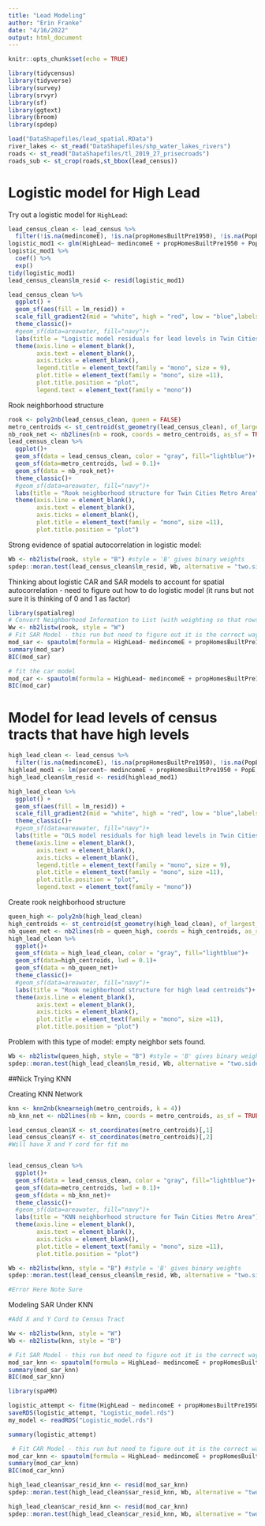 ```yaml
---
title: "Lead Modeling"
author: "Erin Franke"
date: "4/16/2022"
output: html_document
---
```


```r
knitr::opts_chunk$set(echo = TRUE)
```

```r
library(tidycensus)
library(tidyverse)
library(survey)
library(srvyr)
library(sf)
library(ggtext)
library(broom)
library(spdep)

load("DataShapefiles/lead_spatial.RData")
river_lakes <- st_read("DataShapefiles/shp_water_lakes_rivers")
roads <- st_read("DataShapefiles/tl_2019_27_prisecroads")
roads_sub <- st_crop(roads,st_bbox(lead_census))
```

# Logistic model for High Lead 

Try out a logistic model for `HighLead`:
```r
lead_census_clean <- lead_census %>%
  filter(!is.na(medincomeE), !is.na(propHomesBuiltPre1950), !is.na(PopE))
logistic_mod1 <- glm(HighLead~ medincomeE + propHomesBuiltPre1950 + PopE, data = lead_census_clean, family = binomial())
logistic_mod1 %>%
  coef() %>%
  exp()
tidy(logistic_mod1)
lead_census_clean$lm_resid <- resid(logistic_mod1)

lead_census_clean %>% 
  ggplot() +
  geom_sf(aes(fill = lm_resid)) +
  scale_fill_gradient2(mid = "white", high = "red", low = "blue",labels = scales::comma) +
  theme_classic()+
  #geom_sf(data=areawater, fill="navy")+
  labs(title = "Logistic model residuals for lead levels in Twin Cities Metro", fill = "Residuals")+
  theme(axis.line = element_blank(), 
        axis.text = element_blank(), 
        axis.ticks = element_blank(), 
        legend.title = element_text(family = "mono", size = 9),
        plot.title = element_text(family = "mono", size =11), 
        plot.title.position = "plot", 
        legend.text = element_text(family = "mono"))
```

Rook neighborhood structure
```r
rook <- poly2nb(lead_census_clean, queen = FALSE)
metro_centroids <- st_centroid(st_geometry(lead_census_clean), of_largest_polygon = TRUE)
nb_rook_net <- nb2lines(nb = rook, coords = metro_centroids, as_sf = TRUE)
lead_census_clean %>%
  ggplot()+
  geom_sf(data = lead_census_clean, color = "gray", fill="lightblue")+
  geom_sf(data=metro_centroids, lwd = 0.1)+
  geom_sf(data = nb_rook_net)+
  theme_classic()+
  #geom_sf(data=areawater, fill="navy")+
  labs(title = "Rook neighborhood structure for Twin Cities Metro Area")+
  theme(axis.line = element_blank(), 
        axis.text = element_blank(), 
        axis.ticks = element_blank(), 
        plot.title = element_text(family = "mono", size =11), 
        plot.title.position = "plot")
```

Strong evidence of spatial autocorrelation in logistic model:
```r
Wb <- nb2listw(rook, style = "B") #style = 'B' gives binary weights
spdep::moran.test(lead_census_clean$lm_resid, Wb, alternative = "two.sided", randomisation = TRUE)  # Using randomization test
```

Thinking about logistic CAR and SAR models to account for spatial autocorrelation - need to figure out how to do logistic model (it runs but not sure it is thinking of 0 and 1 as factor)
```r
library(spatialreg)
# Convert Neighborhood Information to List (with weighting so that rows sum to 1)
Ww <- nb2listw(rook, style = "W")
# Fit SAR Model - this run but need to figure out it is the correct way for a logistic model
mod_sar <- spautolm(formula = HighLead~ medincomeE + propHomesBuiltPre1950 + PopE, data = lead_census_clean, listw = Ww, family = "SAR")
summary(mod_sar)
BIC(mod_sar)

# fit the car model
mod_car <- spautolm(formula = HighLead~ medincomeE + propHomesBuiltPre1950 + PopE, data = lead_census_clean, listw = Ww, family = "CAR")
BIC(mod_car)
```

# Model for lead levels of census tracts that have high levels 

```r
high_lead_clean <- lead_census %>%
  filter(!is.na(medincomeE), !is.na(propHomesBuiltPre1950), !is.na(PopE), HighLead == 1)
highlead_mod1 <- lm(percent~ medincomeE + propHomesBuiltPre1950 + PopE, data = high_lead_clean)
high_lead_clean$lm_resid <- resid(highlead_mod1)

high_lead_clean %>% 
  ggplot() +
  geom_sf(aes(fill = lm_resid)) +
  scale_fill_gradient2(mid = "white", high = "red", low = "blue",labels = scales::comma) +
  theme_classic()+
  #geom_sf(data=areawater, fill="navy")+
  labs(title = "OLS model residuals for high lead levels in Twin Cities Metro", fill = "Residuals")+
  theme(axis.line = element_blank(), 
        axis.text = element_blank(), 
        axis.ticks = element_blank(), 
        legend.title = element_text(family = "mono", size = 9),
        plot.title = element_text(family = "mono", size =11), 
        plot.title.position = "plot", 
        legend.text = element_text(family = "mono"))
```

Create rook neighborhood structure 
```r
queen_high <- poly2nb(high_lead_clean)
high_centroids <- st_centroid(st_geometry(high_lead_clean), of_largest_polygon = TRUE)
nb_queen_net <- nb2lines(nb = queen_high, coords = high_centroids, as_sf = TRUE)
high_lead_clean %>%
  ggplot()+
  geom_sf(data = high_lead_clean, color = "gray", fill="lightblue")+
  geom_sf(data=high_centroids, lwd = 0.1)+
  geom_sf(data = nb_queen_net)+
  theme_classic()+
  #geom_sf(data=areawater, fill="navy")+
  labs(title = "Rook neighborhood structure for high lead centroids")+
  theme(axis.line = element_blank(), 
        axis.text = element_blank(), 
        axis.ticks = element_blank(), 
        plot.title = element_text(family = "mono", size =11), 
        plot.title.position = "plot")
```

Problem with this type of model: empty neighbor sets found.
```r
Wb <- nb2listw(queen_high, style = "B") #style = 'B' gives binary weights
spdep::moran.test(high_lead_clean$lm_resid, Wb, alternative = "two.sided", randomisation = TRUE)  # Using randomization test
```

##Nick Trying KNN

Creating KNN Network 

```r
knn <- knn2nb(knearneigh(metro_centroids, k = 4))
nb_knn_net <- nb2lines(nb = knn, coords = metro_centroids, as_sf = TRUE)

lead_census_clean$X <- st_coordinates(metro_centroids)[,1]
lead_census_clean$Y <- st_coordinates(metro_centroids)[,2]
#Will have X and Y cord for fit me


lead_census_clean %>%
  ggplot()+
  geom_sf(data = lead_census_clean, color = "gray", fill="lightblue")+
  geom_sf(data=metro_centroids, lwd = 0.1)+
  geom_sf(data = nb_knn_net)+
  theme_classic()+
  #geom_sf(data=areawater, fill="navy")+
  labs(title = "KNN neighborhood structure for Twin Cities Metro Area")+
  theme(axis.line = element_blank(), 
        axis.text = element_blank(), 
        axis.ticks = element_blank(), 
        plot.title = element_text(family = "mono", size =11), 
        plot.title.position = "plot")
```

```r
Wb <- nb2listw(knn, style = "B") #style = 'B' gives binary weights
spdep::moran.test(lead_census_clean$lm_resid, Wb, alternative = "two.sided", randomisation = TRUE)

#Error Here Note Sure
```

Modeling SAR Under KNN 
```r
#Add X and Y Cord to Census Tract 

Ww <- nb2listw(knn, style = "W")
Wb <- nb2listw(knn, style = "B")

# Fit SAR Model - this run but need to figure out it is the correct way for a logistic model
mod_sar_knn <- spautolm(formula = HighLead~ medincomeE + propHomesBuiltPre1950 + PopE, data = lead_census_clean, listw = Ww, family = "SAR")
summary(mod_sar_knn)
BIC(mod_sar_knn)

library(spaMM)

logistic_attempt <- fitme(HighLead ~ medincomeE + propHomesBuiltPre1950 + PopE + Matern(1 | X+Y), fixed = list(nu = 0.5), family = binomial(), data=lead_census_clean,control.HLfit = list(algebra='decorr'))
saveRDS(logistic_attempt, "Logistic_model.rds")
my_model <- readRDS("Logistic_model.rds")

summary(logistic_attempt)

 # Fit CAR Model - this run but need to figure out it is the correct way for a logistic model
mod_car_knn <- spautolm(formula = HighLead~ medincomeE + propHomesBuiltPre1950 + PopE, data = lead_census_clean, listw = Ww, family = "CAR")
summary(mod_car_knn)
BIC(mod_car_knn)
```

```r
high_lead_clean$sar_resid_knn <- resid(mod_sar_knn)
spdep::moran.test(high_lead_clean$sar_resid_knn, Wb, alternative = "two.sided", randomisation = TRUE)

high_lead_clean$car_resid_knn <- resid(mod_car_knn)
spdep::moran.test(high_lead_clean$car_resid_knn, Wb, alternative = "two.sided", randomisation = TRUE)
```




